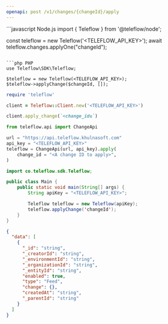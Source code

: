 ```yaml
---
openapi: post /v1/changes/{changeId}/apply
---
```


<Snippet file="apikey-warning.mdx" />

<RequestExample>
```javascript Node.js
import { Teleflow } from '@teleflow/node';

const teleflow = new Teleflow('<TELEFLOW_API_KEY>');
await teleflow.changes.applyOne("changeId");
```

```php PHP
use Teleflow\SDK\Teleflow;

$teleflow = new Teleflow(<TELEFLOW_API_KEY>);
$teleflow->applyChange($changeId, []);
```

```ruby Ruby
require 'teleflow'

client = Teleflow::Client.new('<TELEFLOW_API_KEY>')

client.apply_change(`<change_id≥`)
```

```python Python
from teleflow.api import ChangeApi

url = "https://api.teleflow.khulnasoft.com"
api_key = "<TELEFLOW_API_KEY>"
teleflow = ChangeApi(url, api_key).apply(
    change_id = "<A change ID to apply>",
)
```

```java Java
import co.teleflow.sdk.Teleflow;

public class Main {
    public static void main(String[] args) {
        String apiKey = "<TELEFLOW_API_KEY>";

        Teleflow teleflow = new Teleflow(apiKey);
        teleflow.applyChange('changeId');
    }
}
```

</RequestExample>

<ResponseExample>

```json Response
{
  "data": [
    {
      "_id": "string",
      "_creatorId": "string",
      "_environmentId": "string",
      "_organizationId": "string",
      "_entityId": "string",
      "enabled": true,
      "type": "Feed",
      "change": {},
      "createdAt": "string",
      "_parentId": "string"
    }
  ]
}
```

</ResponseExample>